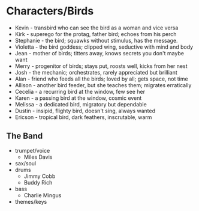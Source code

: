 # Characters/Birds

* Kevin     - transbird who can see the bird as a woman and vice versa
* Kirk      - superego for the protag, father bird; echoes from his perch
* Stephanie - the bird; squawks without stimulus, has the message.
* Violetta  - the bird goddess; clipped wing, seductive with mind and body
* Jean      - mother of birds; titters away, knows secrets you don't maybe want
* Merry     - progenitor of birds; stays put, roosts well, kicks from her nest
* Josh      - the mechanic; orchestrates, rarely appreciated but brilliant
* Alan      - friend who feeds all the birds; loved by all; gets space, not time
* Allison   - another bird feeder, but she teaches them; migrates erratically
* Cecelia   - a recurring bird at the window, few see her
* Karen     - a passing bird at the window, cosmic event
* Melissa   - a dedicated bird, migratory but dependable
* Dustin    - insipid, flighty bird, doesn't sing, always wanted
* Ericson   - tropical bird, dark feathers, inscrutable, warm

## The Band
* trumpet/voice
  * Miles Davis
* sax/soul
* drums
  * Jimmy Cobb
  * Buddy Rich
* bass
  * Charlie Mingus
* themes/keys
